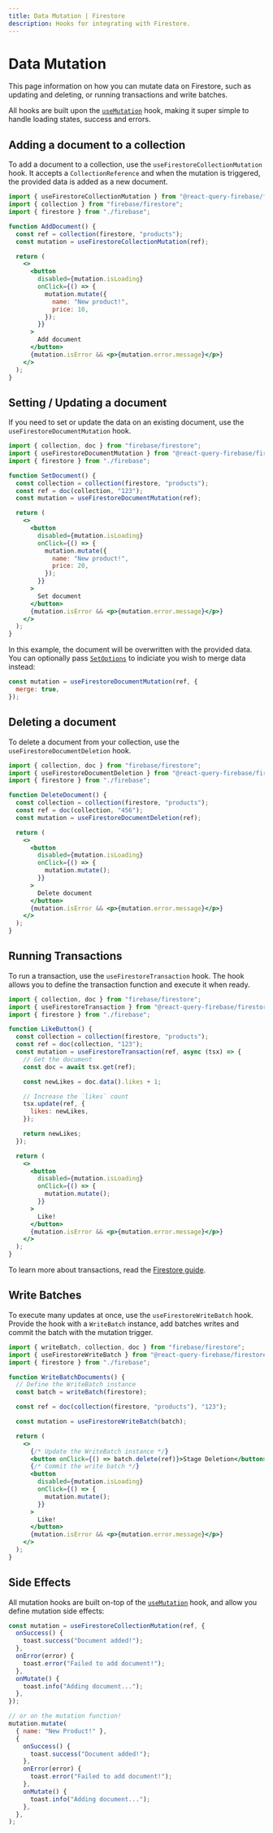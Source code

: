 ```yaml
---
title: Data Mutation | Firestore
description: Hooks for integrating with Firestore.
---
```


# Data Mutation

This page information on how you can mutate data on Firestore, such as
updating and deleting, or running transactions and write batches.

All hooks are built upon the [`useMutation`](https://react-query.tanstack.com/reference/useMutation)
hook, making it super simple to handle loading states, success and errors.

## Adding a document to a collection

To add a document to a collection, use the `useFirestoreCollectionMutation` hook.
It accepts a `CollectionReference` and when the mutation is triggered, the provided
data is added as a new document.

```jsx
import { useFirestoreCollectionMutation } from "@react-query-firebase/firestore";
import { collection } from "firebase/firestore";
import { firestore } from "./firebase";

function AddDocument() {
  const ref = collection(firestore, "products");
  const mutation = useFirestoreCollectionMutation(ref);

  return (
    <>
      <button
        disabled={mutation.isLoading}
        onClick={() => {
          mutation.mutate({
            name: "New product!",
            price: 10,
          });
        }}
      >
        Add document
      </button>
      {mutation.isError && <p>{mutation.error.message}</p>}
    </>
  );
}
```

## Setting / Updating a document

If you need to set or update the data on an existing document, use
the `useFirestoreDocumentMutation` hook.

```jsx
import { collection, doc } from "firebase/firestore";
import { useFirestoreDocumentMutation } from "@react-query-firebase/firestore";
import { firestore } from "./firebase";

function SetDocument() {
  const collection = collection(firestore, "products");
  const ref = doc(collection, "123");
  const mutation = useFirestoreDocumentMutation(ref);

  return (
    <>
      <button
        disabled={mutation.isLoading}
        onClick={() => {
          mutation.mutate({
            name: "New product!",
            price: 20,
          });
        }}
      >
        Set document
      </button>
      {mutation.isError && <p>{mutation.error.message}</p>}
    </>
  );
}
```

In this example, the document will be overwritten with the provided data.
You can optionally pass [`SetOptions`](https://firebase.google.com/docs/reference/js/firestore_.md#setoptions)
to indiciate you wish to merge data instead:

```js
const mutation = useFirestoreDocumentMutation(ref, {
  merge: true,
});
```

## Deleting a document

To delete a document from your collection, use the `useFirestoreDocumentDeletion` hook.

```jsx
import { collection, doc } from "firebase/firestore";
import { useFirestoreDocumentDeletion } from "@react-query-firebase/firestore";
import { firestore } from "./firebase";

function DeleteDocument() {
  const collection = collection(firestore, "products");
  const ref = doc(collection, "456");
  const mutation = useFirestoreDocumentDeletion(ref);

  return (
    <>
      <button
        disabled={mutation.isLoading}
        onClick={() => {
          mutation.mutate();
        }}
      >
        Delete document
      </button>
      {mutation.isError && <p>{mutation.error.message}</p>}
    </>
  );
}
```

## Running Transactions

To run a transaction, use the `useFirestoreTransaction` hook. The hook
allows you to define the transaction function and execute it when ready.

```jsx
import { collection, doc } from "firebase/firestore";
import { useFirestoreTransaction } from "@react-query-firebase/firestore";
import { firestore } from "./firebase";

function LikeButton() {
  const collection = collection(firestore, "products");
  const ref = doc(collection, "123");
  const mutation = useFirestoreTransaction(ref, async (tsx) => {
    // Get the document
    const doc = await tsx.get(ref);

    const newLikes = doc.data().likes + 1;

    // Increase the `likes` count
    tsx.update(ref, {
      likes: newLikes,
    });

    return newLikes;
  });

  return (
    <>
      <button
        disabled={mutation.isLoading}
        onClick={() => {
          mutation.mutate();
        }}
      >
        Like!
      </button>
      {mutation.isError && <p>{mutation.error.message}</p>}
    </>
  );
}
```

To learn more about transactions, read the [Firestore guide](https://firebase.google.com/docs/firestore/manage-data/transactions#transactions).

## Write Batches

To execute many updates at once, use the `useFirestoreWriteBatch` hook.
Provide the hook with a `WriteBatch` instance, add batches writes and commit
the batch with the mutation trigger.

```jsx
import { writeBatch, collection, doc } from "firebase/firestore";
import { useFirestoreWriteBatch } from "@react-query-firebase/firestore";
import { firestore } from "./firebase";

function WriteBatchDocuments() {
  // Define the WriteBatch instance
  const batch = writeBatch(firestore);

  const ref = doc(collection(firestore, "products"), "123");

  const mutation = useFirestoreWriteBatch(batch);

  return (
    <>
      {/* Update the WriteBatch instance */}
      <button onClick={() => batch.delete(ref)}>Stage Deletion</button>
      {/* Commit the write batch */}
      <button
        disabled={mutation.isLoading}
        onClick={() => {
          mutation.mutate();
        }}
      >
        Like!
      </button>
      {mutation.isError && <p>{mutation.error.message}</p>}
    </>
  );
}
```

## Side Effects

All mutation hooks are built on-top of the [`useMutation`](https://react-query.tanstack.com/reference/useMutation) hook,
and allow you define mutation side effects:

```js
const mutation = useFirestoreCollectionMutation(ref, {
  onSuccess() {
    toast.success("Document added!");
  },
  onError(error) {
    toast.error("Failed to add document!");
  },
  onMutate() {
    toast.info("Adding document...");
  },
});

// or on the mutation function!
mutation.mutate(
  { name: "New Product!" },
  {
    onSuccess() {
      toast.success("Document added!");
    },
    onError(error) {
      toast.error("Failed to add document!");
    },
    onMutate() {
      toast.info("Adding document...");
    },
  },
);
```
